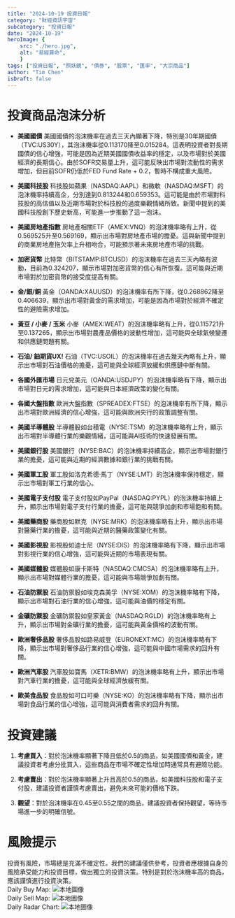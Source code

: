 ```yaml
---
title: "2024-10-19 投資日報"
category: "財經資訊宇宙"
subcategory: "投資日報"
date: "2024-10-19"
heroImage: {
    src: "./hero.jpg",
    alt: "易經算命",
    }
tags: ["投資日報", "照妖鏡", "債券", "股票", "匯率", "大宗商品"]
author: "Tim Chen"
isDraft: false
---
```

# 投資商品泡沫分析

- **美國國債**
  美國國債的泡沫機率在過去三天內顯著下降，特別是30年期國債（TVC:US30Y），其泡沫機率從0.113170降至0.015284。這表明投資者對長期國債的信心增強，可能是因為近期美國國債收益率的穩定，以及市場對於美國經濟的長期信心。由於SOFR交易量上升，這可能反映出市場對流動性的需求增加，但目前SOFR仍低於FED Fund Rate + 0.2，暫時不構成重大風險。

- **美國科技股**
  科技股如蘋果（NASDAQ:AAPL）和微軟（NASDAQ:MSFT）的泡沫機率持續高企，分別達到0.813244和0.659353。這可能是由於市場對科技股的高估值以及近期市場對於科技股的過度樂觀情緒所致。新聞中提到的美國科技股創下歷史新高，可能進一步推動了這一泡沫。

- **美國房地產指數**
  房地產相關ETF（AMEX:VNQ）的泡沫機率略有上升，從0.569525升至0.569169，顯示出市場對房地產市場的擔憂。這與新聞中提到的商業房地產拖欠率上升相吻合，可能預示著未來房地產市場的挑戰。

- **加密貨幣**
  比特幣（BITSTAMP:BTCUSD）的泡沫機率在過去三天內略有波動，目前為0.324207，顯示市場對加密貨幣的信心有所恢復。這可能與近期市場對於加密貨幣的接受度提高有關。

- **金/銀/銅**
  黃金（OANDA:XAUUSD）的泡沫機率有所下降，從0.268862降至0.406639，顯示出市場對黃金的需求增加，可能是因為市場對於經濟不確定性的避險需求增加。

- **黃豆 / 小麥 / 玉米**
  小麥（AMEX:WEAT）的泡沫機率略有上升，從0.115721升至0.137265，顯示出市場對農產品價格的波動性增加，這可能與全球氣候變遷和供應鏈問題有關。

- **石油/ 鈾期貨UX!**
  石油（TVC:USOIL）的泡沫機率在過去幾天內略有上升，顯示出市場對石油價格的擔憂，這可能與全球經濟放緩和供應鏈中斷有關。

- **各國外匯市場**
  日元兌美元（OANDA:USDJPY）的泡沫機率略有下降，顯示出市場對日元的需求增加，這可能與日本經濟政策的變化有關。

- **各國大盤指數**
  歐洲大盤指數（SPREADEX:FTSE）的泡沫機率有所下降，顯示出市場對歐洲經濟的信心增強，這可能與歐洲央行的政策調整有關。

- **美國半導體股**
  半導體股如台積電（NYSE:TSM）的泡沫機率略有上升，顯示出市場對半導體行業的樂觀情緒，這可能與AI技術的快速發展有關。

- **美國銀行股**
  美國銀行（NYSE:BAC）的泡沫機率持續高企，顯示出市場對銀行業的擔憂，這可能與近期的經濟數據和銀行業的挑戰有關。

- **美國軍工股**
  軍工股如洛克希德·馬丁（NYSE:LMT）的泡沫機率保持穩定，顯示出市場對軍工行業的信心。

- **美國電子支付股**
  電子支付股如PayPal（NASDAQ:PYPL）的泡沫機率持續上升，顯示出市場對電子支付行業的擔憂，這可能與競爭加劇和市場飽和有關。

- **美國藥商股**
  藥商股如默克（NYSE:MRK）的泡沫機率略有上升，顯示出市場對醫藥行業的擔憂，這可能與近期的醫藥政策變化有關。

- **美國影視股**
  影視股如迪士尼（NYSE:DIS）的泡沫機率略有下降，顯示出市場對影視行業的信心增強，這可能與近期的市場表現有關。

- **美國媒體股**
  媒體股如康卡斯特（NASDAQ:CMCSA）的泡沫機率略有上升，顯示出市場對媒體行業的擔憂，這可能與市場競爭加劇有關。

- **石油防禦股**
  石油防禦股如埃克森美孚（NYSE:XOM）的泡沫機率略有下降，顯示出市場對石油行業的信心增強，這可能與油價的穩定有關。

- **金礦防禦股**
  金礦防禦股如皇家黃金（NASDAQ:RGLD）的泡沫機率略有上升，顯示出市場對金礦行業的擔憂，這可能與黃金價格的波動有關。

- **歐洲奢侈品股**
  奢侈品股如路易威登（EURONEXT:MC）的泡沫機率略有下降，顯示出市場對奢侈品行業的信心增強，這可能與中國市場需求的回升有關。

- **歐洲汽車股**
  汽車股如寶馬（XETR:BMW）的泡沫機率略有上升，顯示出市場對汽車行業的擔憂，這可能與全球經濟放緩有關。

- **歐美食品股**
  食品股如可口可樂（NYSE:KO）的泡沫機率略有下降，顯示出市場對食品行業的信心增強，這可能與消費者需求的回升有關。

# 投資建議

1. **考慮買入**：對於泡沫機率顯著下降且低於0.5的商品，如美國國債和黃金，建議投資者考慮分批買入，這些商品在市場不確定性增加時通常具有避險功能。

2. **考慮賣出**：對於泡沫機率顯著上升且高於0.5的商品，如美國科技股和電子支付股，建議投資者謹慎考慮賣出，避免未來可能的價格下跌。

3. **觀望**：對於泡沫機率在0.45至0.55之間的商品，建議投資者保持觀望，等待市場進一步的明確信號。

# 風險提示

投資有風險，市場總是充滿不確定性。我們的建議僅供參考，投資者應根據自身的風險承受能力和投資目標，做出獨立的投資決策。特別是對於泡沫機率高的商品，應該謹慎進行投資決策。
<br />
Daily Buy Map:
![本地圖像](./buyMap.svg)
<br />
Daily Sell Map:
![本地圖像](./sellMap.svg)
<br />
Daily Radar Chart:
![本地圖像](./radar.svg)
<br />

